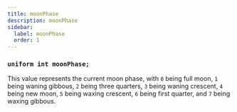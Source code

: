 ```yaml
---
title: moonPhase
description: moonPhase
sidebar:
  label: moonPhase
  order: 1
---
```


### `uniform int moonPhase;`

This value represents the current moon phase, with `0` being full moon, `1` being waning gibbous, `2` being three quarters, `3` being waning crescent, `4` being new moon, `5` being waxing crescent, `6` being first quarter, and `7` being waxing gibbous.